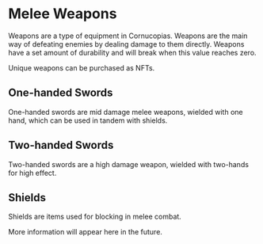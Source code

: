 # Melee Weapons

Weapons are a type of equipment in Cornucopias. Weapons are the main way of defeating enemies by dealing damage to them directly. Weapons have a set amount of durability and will break when this value reaches zero. 

<div className="note-box">
  Unique weapons can be purchased as NFTs.
</div>

## One-handed Swords  

One-handed swords are mid damage melee weapons, wielded with one hand, which can be used in tandem with shields.  

## Two-handed Swords  

Two-handed swords are a high damage weapon, wielded with two-hands for high effect. 

## Shields  

Shields are items used for blocking in melee combat.  



More information will appear here in the future.
